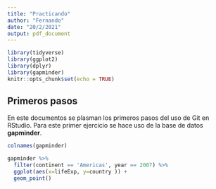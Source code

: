 ```yaml
---
title: "Practicando"
author: "Fernando"
date: "20/2/2021"
output: pdf_document
---
```


```r
library(tidyverse)
library(ggplot2)
library(dplyr)
library(gapminder)
knitr::opts_chunk$set(echo = TRUE)
```


## Primeros pasos

En este documentos se plasman los primeros pasos del uso de Git en RStudio. Para este primer ejercicio se hace uso de la base de datos **gapminder**.

```r
colnames(gapminder)
```


```r
gapminder %>%
  filter(continent == 'Americas', year == 2007) %>%
  ggplot(aes(x=lifeExp, y=country )) + 
  geom_point()
```


